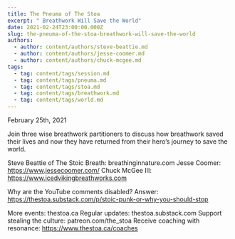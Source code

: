 ```yaml
---
title: The Pneuma of The Stoa
excerpt: " Breathwork Will Save the World"
date: 2021-02-24T23:00:00.000Z
slug: the-pneuma-of-the-stoa-breathwork-will-save-the-world
authors:
  - author: content/authors/steve-beattie.md
  - author: content/authors/jesse-coomer.md
  - author: content/authors/chuck-mcgee.md
tags:
  - tag: content/tags/session.md
  - tag: content/tags/pneuma.md
  - tag: content/tags/stoa.md
  - tag: content/tags/breathwork.md
  - tag: content/tags/world.md
---
```


February 25th, 2021

Join three wise breathwork partitioners to discuss how breathwork saved their lives and now they have returned from their hero’s journey to save the world. 

Steve Beattie of The Stoic Breath: breathinginnature.com
Jesse Coomer: https://www.jessecoomer.com/
Chuck McGee III: https://www.icedvikingbreathworks.com

Why are the YouTube comments disabled? Answer: https://thestoa.substack.com/p/stoic-punk-or-why-you-should-stop

More events: thestoa.ca
Regular updates: thestoa.substack.com
Support stealing the culture: patreon.com/the_stoa
Receive coaching with resonance: https://www.thestoa.ca/coaches
